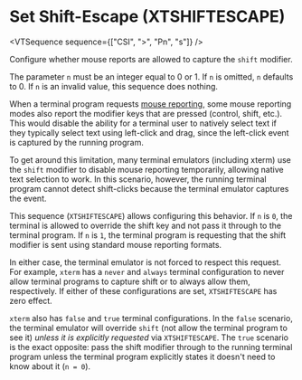 
# Set Shift-Escape (XTSHIFTESCAPE)

<VTSequence sequence={["CSI", ">", "Pn", "s"]} />

Configure whether mouse reports are allowed to capture the `shift` modifier.

The parameter `n` must be an integer equal to 0 or 1. If `n` is omitted,
`n` defaults to 0. If `n` is an invalid value, this sequence does nothing.

When a terminal program requests [mouse reporting](#TODO), some mouse
reporting modes also report the modifier keys that are pressed (control, shift,
etc.). This would disable the ability for a terminal user to natively select
text if they typically select text using left-click and drag, since the
left-click event is captured by the running program.

To get around this limitation, many terminal emulators (including xterm)
use the `shift` modifier to disable mouse reporting temporarily, allowing
native text selection to work. In this scenario, however, the running
terminal program cannot detect shift-clicks because the terminal emulator
captures the event.

This sequence (`XTSHIFTESCAPE`) allows configuring this behavior. If
`n` is `0`, the terminal is allowed to override the shift key and not pass
it through to the terminal program. If `n` is `1`, the terminal program
is requesting that the shift modifier is sent using standard mouse
reporting formats.

In either case, the terminal emulator is not forced to respect this request.
For example, `xterm` has a `never` and `always` terminal configuration
to never allow terminal programs to capture shift or to always allow them,
respectively. If either of these configurations are set, `XTSHIFTESCAPE`
has zero effect.

`xterm` also has `false` and `true` terminal configurations. In the `false`
scenario, the terminal emulator will override `shift` (not allow the terminal
program to see it) _unless it is explicitly requested_ via `XTSHIFTESCAPE`.
The `true` scenario is the exact opposite: pass the shift modifier through
to the running terminal program unless the terminal program explicitly states
it doesn't need to know about it (`n = 0`).

